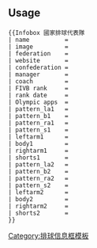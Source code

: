 <noinclude>{{template doc page viewed directly}}</noinclude>
==Usage==
<pre>
{{Infobox 國家排球代表隊
| name          =
| image         =
| federation    =
| website       =
| confederation =
| manager       =
| coach         =
| FIVB rank     =
| rank date     =
| Olympic apps  =
| pattern_la1   =  
| pattern_b1    =  
| pattern_ra1   =  
| pattern_s1    = 
| leftarm1      = 
| body1         =   
| rightarm1     =  
| shorts1       =  
| pattern_la2   =  
| pattern_b2    =
| pattern_ra2   =  
| pattern_s2    = 
| leftarm2      =  
| body2         =  
| rightarm2     =  
| shorts2       = 
}}
</pre>
<includeonly>
[[Category:排球信息框模板]]</includeonly>